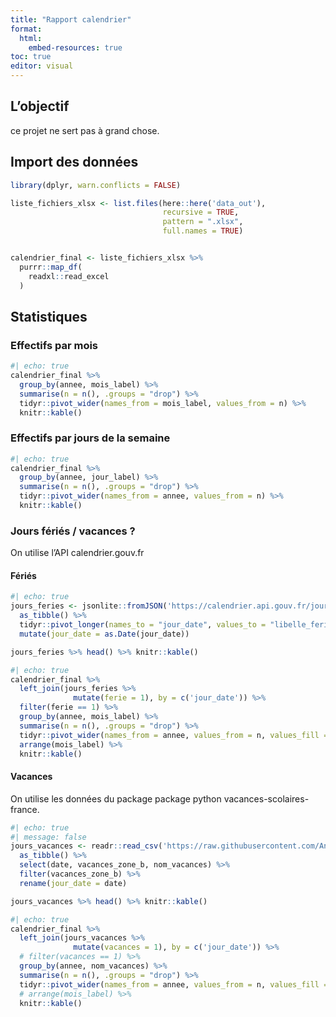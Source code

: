 ```yaml
---
title: "Rapport calendrier"
format: 
  html:
    embed-resources: true
toc: true
editor: visual
---
```


## L'objectif

ce projet ne sert pas à grand chose.

## Import des données


```r
library(dplyr, warn.conflicts = FALSE)

liste_fichiers_xlsx <- list.files(here::here('data_out'), 
                                  recursive = TRUE, 
                                  pattern = ".xlsx",
                                  full.names = TRUE)


calendrier_final <- liste_fichiers_xlsx %>% 
  purrr::map_df(
    readxl::read_excel
  )

```

## Statistiques


### Effectifs par mois

```r
#| echo: true
calendrier_final %>% 
  group_by(annee, mois_label) %>% 
  summarise(n = n(), .groups = "drop") %>% 
  tidyr::pivot_wider(names_from = mois_label, values_from = n) %>% 
  knitr::kable()
```

### Effectifs par jours de la semaine

```r
#| echo: true
calendrier_final %>% 
  group_by(annee, jour_label) %>% 
  summarise(n = n(), .groups = "drop") %>% 
  tidyr::pivot_wider(names_from = annee, values_from = n) %>% 
  knitr::kable()
```

### Jours fériés / vacances ?

On utilise l'API calendrier.gouv.fr


#### Fériés

```r
#| echo: true
jours_feries <- jsonlite::fromJSON('https://calendrier.api.gouv.fr/jours-feries/metropole.json') %>% 
  as_tibble() %>% 
  tidyr::pivot_longer(names_to = "jour_date", values_to = "libelle_ferie", cols = everything()) %>% 
  mutate(jour_date = as.Date(jour_date))

jours_feries %>% head() %>% knitr::kable()
```

```r
#| echo: true
calendrier_final %>% 
  left_join(jours_feries %>% 
              mutate(ferie = 1), by = c('jour_date')) %>% 
  filter(ferie == 1) %>% 
  group_by(annee, mois_label) %>% 
  summarise(n = n(), .groups = "drop") %>% 
  tidyr::pivot_wider(names_from = annee, values_from = n, values_fill = 0) %>% 
  arrange(mois_label) %>% 
  knitr::kable()
```

#### Vacances

On utilise les données du package package python vacances-scolaires-france.

```r
#| echo: true
#| message: false
jours_vacances <- readr::read_csv('https://raw.githubusercontent.com/AntoineAugusti/vacances-scolaires/refs/heads/master/data.csv') %>% 
  as_tibble() %>% 
  select(date, vacances_zone_b, nom_vacances) %>% 
  filter(vacances_zone_b) %>% 
  rename(jour_date = date)

jours_vacances %>% head() %>% knitr::kable()
```

```r
#| echo: true
calendrier_final %>% 
  left_join(jours_vacances %>% 
              mutate(vacances = 1), by = c('jour_date')) %>% 
  # filter(vacances == 1) %>% 
  group_by(annee, nom_vacances) %>% 
  summarise(n = n(), .groups = "drop") %>% 
  tidyr::pivot_wider(names_from = annee, values_from = n, values_fill = 0) %>% 
  # arrange(mois_label) %>% 
  knitr::kable()
```